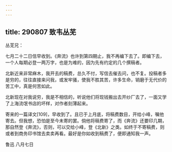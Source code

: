 ```yaml
---
---
---
```

title: 290807 致韦丛芜
---




丛芜兄：

七月二十二日信早收到。《奔流》也许到第四期止，我不再编下去了。即编下去，一个人每期必登一两万字，也是为难的，因为先有约定的几个撰稿者。

北新近来非常麻木，我开去的稿费，总久不付，写信去催去问，也不复。投稿者多是穷的，往往直接来问我，或发牢骚，使我不胜其苦，许多生命，销磨于无代价的苦工中，真是何苦如此。

北新现在对我说穷，我是不相信的，听说他们将现钱搬出去开纱厂去了，一面又学了上海流氓书店的坏样，对作者刻薄起来。

寄来的一篇译文[109]，早收到了。且已于上月底，将稿费数目，开给小峰，嘱他寄去。但我想，恐怕是至今未寄的罢。倘他将稿费寄了，而《奔流》还要印几期，那自然登《奔流》，否则，可以交给小峰，登《北新》之类。如终于不寄稿费，则或者到商务印书馆去卖卖再看。最好是你如收到稿费了，便即通知我一声。

鲁迅 八月七日
